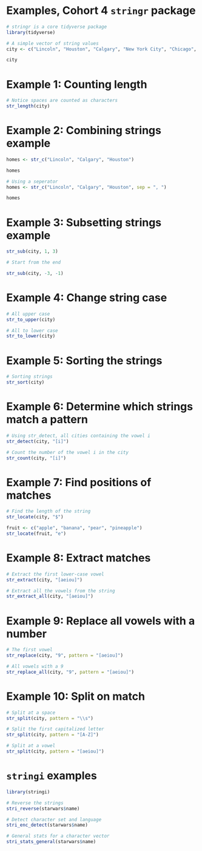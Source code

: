 
# Examples, Cohort 4 `stringr` package

```r
# stringr is a core tidyverse package
library(tidyverse)
```

```r
# A simple vector of string values
city <- c("Lincoln", "Houston", "Calgary", "New York City", "Chicago", "Rio de Janeiro")

city
```

# Example 1: Counting length

```r
# Notice spaces are counted as characters
str_length(city)
```

# Example 2: Combining strings example

```r
homes <- str_c("Lincoln", "Calgary", "Houston")

homes

# Using a seperator
homes <- str_c("Lincoln", "Calgary", "Houston", sep = ", ")

homes
```

# Example 3: Subsetting strings example

```r
str_sub(city, 1, 3)

# Start from the end

str_sub(city, -3, -1)
```

# Example 4: Change string case

```r
# All upper case
str_to_upper(city)

# All to lower case
str_to_lower(city)
```

# Example 5: Sorting the strings

```r
# Sorting strings
str_sort(city)
```

# Example 6: Determine which strings match a pattern

```r
# Using str_detect, all cities containing the vowel i
str_detect(city, "[i]")

# Count the number of the vowel i in the city
str_count(city, "[i]")
```

# Example 7: Find positions of matches

```r
# Find the length of the string
str_locate(city, "$")

fruit <- c("apple", "banana", "pear", "pineapple")
str_locate(fruit, "e")
```


# Example 8: Extract matches

```r
# Extract the first lower-case vowel
str_extract(city, "[aeiou]")

# Extract all the vowels from the string
str_extract_all(city, "[aeiou]")
```


# Example 9: Replace all vowels with a number

```r
# The first vowel
str_replace(city, "9", pattern = "[aeiou]")

# All vowels with a 9
str_replace_all(city, "9", pattern = "[aeiou]")
```


# Example 10: Split on match

```r
# Split at a space
str_split(city, pattern = "\\s")

# Split the first capitalized letter
str_split(city, pattern = "[A-Z]")

# Split at a vowel
str_split(city, pattern = "[aeiou]")
```


# `stringi` examples

```r
library(stringi)

# Reverse the strings
stri_reverse(starwars$name)

# Detect character set and language
stri_enc_detect(starwars$name)

# General stats for a character vector
stri_stats_general(starwars$name)
```


